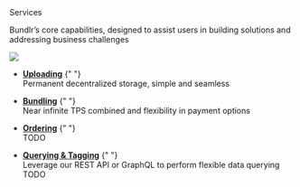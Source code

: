 
<div className="py-20">
<Heading level={1}  className="mb-4">Services</Heading>

<p>
	Bundlr’s core capabilities, designed to assist users in building solutions and
	addressing business challenges
</p>

</div>

<img
	src="https://bundlr.network/new/assets/home/data-donuts.webp"
	className="absolute mt-20 top-10 hidden xl:flex right-10 w-[300px]"
/>

-   [**Uploading**](/overview/services/uploading)
    {" "}<br/>Permanent decentralized storage, simple and seamless

-   [**Bundling**](/overview/services/bundling)
    {" "}<br/>Near infinite TPS combined and flexibility in payment options

-   [**Ordering**](/overview/services/ordering)
    {" "}<br/>TODO

-   [**Querying & Tagging**](/overview/services/querying-tagging)
    {" "}<br/>Leverage our REST API or GraphQL to perform flexible data querying TODO

